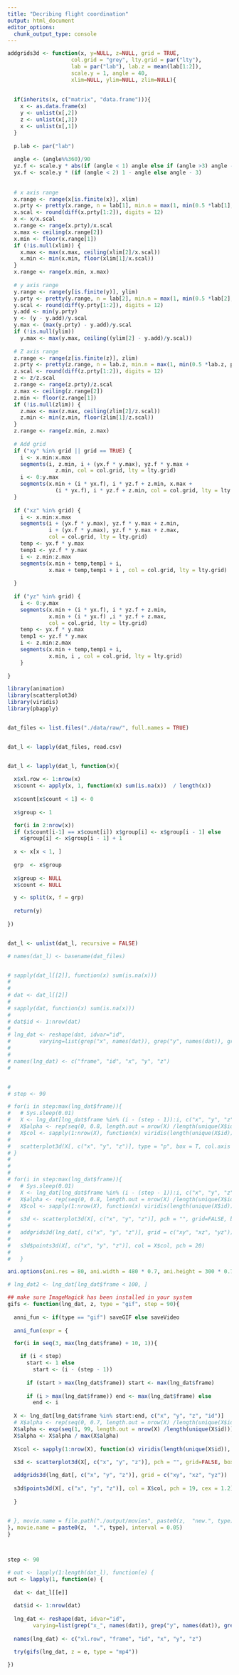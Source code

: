 ```yaml
---
title: "Decribing flight coordination"
output: html_document
editor_options: 
  chunk_output_type: console
---
```



```r

addgrids3d <- function(x, y=NULL, z=NULL, grid = TRUE,
                    col.grid = "grey", lty.grid = par("lty"),
                    lab = par("lab"), lab.z = mean(lab[1:2]),
                    scale.y = 1, angle = 40,
                    xlim=NULL, ylim=NULL, zlim=NULL){
  
  
  if(inherits(x, c("matrix", "data.frame"))){
    x <- as.data.frame(x)
    y <- unlist(x[,2])
    z <- unlist(x[,3])
    x <- unlist(x[,1])
  }
  
  p.lab <- par("lab")
  
  angle <- (angle%%360)/90
  yz.f <- scale.y * abs(if (angle < 1) angle else if (angle >3) angle - 4 else 2 - angle)
  yx.f <- scale.y * (if (angle < 2) 1 - angle else angle - 3)
  
  
  # x axis range
  x.range <- range(x[is.finite(x)], xlim)
  x.prty <- pretty(x.range, n = lab[1], min.n = max(1, min(0.5 *lab[1], p.lab[1])))
  x.scal <- round(diff(x.prty[1:2]), digits = 12)
  x <- x/x.scal
  x.range <- range(x.prty)/x.scal
  x.max <- ceiling(x.range[2])
  x.min <- floor(x.range[1])
  if (!is.null(xlim)) {
    x.max <- max(x.max, ceiling(xlim[2]/x.scal))
    x.min <- min(x.min, floor(xlim[1]/x.scal))
  }
  x.range <- range(x.min, x.max)
  
  # y axis range
  y.range <- range(y[is.finite(y)], ylim)
  y.prty <- pretty(y.range, n = lab[2], min.n = max(1, min(0.5 *lab[2], p.lab[2])))
  y.scal <- round(diff(y.prty[1:2]), digits = 12)
  y.add <- min(y.prty)
  y <- (y - y.add)/y.scal
  y.max <- (max(y.prty) - y.add)/y.scal
  if (!is.null(ylim))
    y.max <- max(y.max, ceiling((ylim[2] - y.add)/y.scal))
  
  # Z axis range
  z.range <- range(z[is.finite(z)], zlim)
  z.prty <- pretty(z.range, n = lab.z, min.n = max(1, min(0.5 *lab.z, p.lab[2])))
  z.scal <- round(diff(z.prty[1:2]), digits = 12)
  z <- z/z.scal
  z.range <- range(z.prty)/z.scal
  z.max <- ceiling(z.range[2])
  z.min <- floor(z.range[1])
  if (!is.null(zlim)) {
    z.max <- max(z.max, ceiling(zlim[2]/z.scal))
    z.min <- min(z.min, floor(zlim[1]/z.scal))
  }
  z.range <- range(z.min, z.max)
  
  # Add grid
  if ("xy" %in% grid || grid == TRUE) {
    i <- x.min:x.max
    segments(i, z.min, i + (yx.f * y.max), yz.f * y.max + 
               z.min, col = col.grid, lty = lty.grid)
    i <- 0:y.max
    segments(x.min + (i * yx.f), i * yz.f + z.min, x.max + 
               (i * yx.f), i * yz.f + z.min, col = col.grid, lty = lty.grid)
  }
   
  if ("xz" %in% grid) {
    i <- x.min:x.max
    segments(i + (yx.f * y.max), yz.f * y.max + z.min, 
             i + (yx.f * y.max), yz.f * y.max + z.max, 
             col = col.grid, lty = lty.grid)
    temp <- yx.f * y.max
    temp1 <- yz.f * y.max
    i <- z.min:z.max
    segments(x.min + temp,temp1 + i, 
             x.max + temp,temp1 + i , col = col.grid, lty = lty.grid)
    
  }
  
  if ("yz" %in% grid) {
    i <- 0:y.max
    segments(x.min + (i * yx.f), i * yz.f + z.min,  
             x.min + (i * yx.f) ,i * yz.f + z.max,  
             col = col.grid, lty = lty.grid)
    temp <- yx.f * y.max
    temp1 <- yz.f * y.max
    i <- z.min:z.max
    segments(x.min + temp,temp1 + i, 
             x.min, i , col = col.grid, lty = lty.grid)
    }
  
}

library(animation)
library(scatterplot3d)
library(viridis)
library(pbapply)


dat_files <- list.files("./data/raw/", full.names = TRUE)


dat_l <- lapply(dat_files, read.csv)


dat_l <- lapply(dat_l, function(x){
    
  x$xl.row <- 1:nrow(x)  
  x$count <- apply(x, 1, function(x) sum(is.na(x))  / length(x))
  
  x$count[x$count < 1] <- 0
  
  x$group <- 1

  for(i in 2:nrow(x))
  if (x$count[i-1] == x$count[i]) x$group[i] <- x$group[i - 1] else
    x$group[i] <- x$group[i - 1] + 1
  
  x <- x[x < 1, ]
  
  grp  <- x$group
  
  x$group <- NULL
  x$count <- NULL

  y <- split(x, f = grp)
  
  return(y)
    
})


dat_l <- unlist(dat_l, recursive = FALSE)

# names(dat_l) <- basename(dat_files)


# sapply(dat_l[[2]], function(x) sum(is.na(x)))
#  
# 
# dat <- dat_l[[2]]
# 
# sapply(dat, function(x) sum(is.na(x)))
# 
# dat$id <- 1:nrow(dat)
# 
# lng_dat <- reshape(dat, idvar="id",
#         varying=list(grep("x", names(dat)), grep("y", names(dat)), grep("z", names(dat))), direction="long")
# 
# 
# names(lng_dat) <- c("frame", "id", "x", "y", "z")
# 


# 
# step <- 90

# for(i in step:max(lng_dat$frame)){
#   # Sys.sleep(0.01)
#   X <- lng_dat[lng_dat$frame %in% (i - (step - 1)):i, c("x", "y", "z", "id")]
#   X$alpha <- rep(seq(0, 0.8, length.out = nrow(X) /length(unique(X$id))))
#   X$col <- sapply(1:nrow(X), function(x) viridis(length(unique(X$id)), alpha = X$alpha[x])[as.numeric(X$id[x])])
#   
#   scatterplot3d(X[, c("x", "y", "z")], type = "p", box = T, col.axis = "gray", axis = TRUE, color = X$col, pch = 20, xlim = range(lng_dat$x), ylim = range(lng_dat$y), zlim = range(lng_dat$z), tick.marks = FALSE, xlab = "", ylab = "", zlab = "")
# }
# 
# 
# 
# for(i in step:max(lng_dat$frame)){
#   # Sys.sleep(0.01)
#   X <- lng_dat[lng_dat$frame %in% (i - (step - 1)):i, c("x", "y", "z", "id")]
#   X$alpha <- rep(seq(0, 0.8, length.out = nrow(X) /length(unique(X$id))))
#   X$col <- sapply(1:nrow(X), function(x) viridis(length(unique(X$id)), alpha = X$alpha[x])[as.numeric(X$id[x])])
#   
#   s3d <- scatterplot3d(X[, c("x", "y", "z")], pch = "", grid=FALSE, box=FALSE, xlim = range(lng_dat$x), ylim = range(lng_dat$y), zlim = range(lng_dat$z), tick.marks = FALSE, xlab = "", ylab = "", zlab = "")
# 
#   addgrids3d(lng_dat[, c("x", "y", "z")], grid = c("xy", "xz", "yz"))
#   
#   s3d$points3d(X[, c("x", "y", "z")], col = X$col, pch = 20)
#   
#   }

ani.options(ani.res = 80, ani.width = 480 * 0.7, ani.height = 300 * 0.7)

# lng_dat2 <- lng_dat[lng_dat$frame < 100, ]

## make sure ImageMagick has been installed in your system
gifs <- function(lng_dat, z, type = "gif", step = 90){ 
  
  anni_fun <- if(type == "gif") saveGIF else saveVideo
  
  anni_fun(expr = {

  for(i in seq(3, max(lng_dat$frame) + 10, 1)){

    if (i < step)
      start <- 1 else
        start <- (i - (step - 1))
    
      if (start > max(lng_dat$frame)) start <- max(lng_dat$frame)
      
      if (i > max(lng_dat$frame)) end <- max(lng_dat$frame) else
        end <- i
      
  X <- lng_dat[lng_dat$frame %in% start:end, c("x", "y", "z", "id")]
  # X$alpha <- rep(seq(0, 0.7, length.out = nrow(X) /length(unique(X$id))))
  X$alpha <- exp(seq(1, 99, length.out = nrow(X) /length(unique(X$id))) / 100)
  X$alpha <- X$alpha / max(X$alpha)
  
  X$col <- sapply(1:nrow(X), function(x) viridis(length(unique(X$id)), alpha = X$alpha[x])[as.numeric(X$id[x])])
  
  s3d <- scatterplot3d(X[, c("x", "y", "z")], pch = "", grid=FALSE, box=FALSE, xlim = range(lng_dat$x), ylim = range(lng_dat$y), zlim = range(lng_dat$z), tick.marks = FALSE, xlab = "", ylab = "", zlab = "", main = paste(format(round(end / 120, 2), nsmall = 2), "s"), mar = c(0, 0, 1.5, 0), sub = paste("Excel row:", X$xl.row[end]))

  addgrids3d(lng_dat[, c("x", "y", "z")], grid = c("xy", "xz", "yz"))
  
  s3d$points3d(X[, c("x", "y", "z")], col = X$col, pch = 19, cex = 1.2)
  
  }

  
# }, movie.name = file.path("./output/movies", paste0(z,  "new.", type)), interval = 0.05)
}, movie.name = paste0(z,  ".", type), interval = 0.05)
}



step <- 90

# out <- lapply(1:length(dat_l), function(e) {
out <- lapply(1, function(e) {
  
  dat <- dat_l[[e]]
  
  dat$id <- 1:nrow(dat)
  
  lng_dat <- reshape(dat, idvar="id",
        varying=list(grep("x_", names(dat)), grep("y", names(dat)), grep("z", names(dat))), direction="long")
  
  names(lng_dat) <- c("xl.row", "frame", "id", "x", "y", "z")
  
  try(gifs(lng_dat, z = e, type = "mp4"))

})

```





